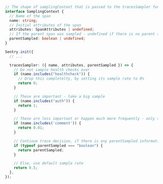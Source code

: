 ```typescript
// The shape of samplingContext that is passed to the tracesSampler function
interface SamplingContext {
  // Name of the span
  name: string;
  // Initial attributes of the span
  attributes: SpanAttributes | undefined;
  // If the parent span was sampled - undefined if there is no parent span
  parentSampled: boolean | undefined;
}

Sentry.init({
  // ...

  tracesSampler: ({ name, attributes, parentSampled }) => {
    // Do not sample health checks ever
    if (name.includes("healthcheck")) {
      // Drop this completelty, by setting its sample rate to 0%
      return 0;
    }

    // These are important - take a big sample
    if (name.includes("auth")) {
      return 1;
    }

    // These are less important or happen much more frequently - only take 1%
    if (name.includes('comment')) {
      return 0.01;
    }

    // Continue trace decision, if there is any parentSampled information
    if (typeof parentSampled === "boolean") {
      return parentSampled;
    }

    // Else, use default sample rate
    return 0.5;
  },
});
```

